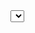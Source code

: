 
<Meta title="Components / Select" />


<Canvas>
    <Story name="initial">
        <Select 
            label='Select Number' 
            name='name' 
            options={[{value: '1', label:'one'}, {value: '2', label:'two'},{value: '3', label:'three'}]} 
        />
    </Story>
</Canvas>



<Canvas>
    <Story name="With default value">
        {() => {
        const [state, set] = useState({defaultValue: '1', options: []})
        const [value, setValue] = useState(null)
        useEffect(() => set({defaultValue: '2', options: [{value: '1', label:'one'}, {value: '2', label:'twotwotwotwotwotwotwotwo'},{value: '3', label:'three'}]}), [])
        
        return <>
        <div>Selected Value: {value}</div>
        <Select 
            label='Select Number' 
            name='name' 
            onChange={({value}) => setValue(value)}
            defaultValue={state.defaultValue}
            options={state.options}/></>
        }}        
    </Story>
</Canvas>


<Canvas>
    <Story name="small">
        {() => {
        
        return <>
        <Select 
            label='Select Number' 
            name='name' 
            small
            options={[{value: '1', label:'one'}, {value: '2', label:'two'},{value: '3', label:'three'}]}/></>
        }}        
    </Story>
</Canvas>


<Canvas>
    <Story name="Select Button">
        {() => {
        
        return <>
        <Select 
            name='name'    
            
            defaultValue={'1'}         
            options={[{value: '1', label:'one'}, {value: '2', label:'two'},{value: '3', label:'three'}]}>
                <button>add</button>
            </Select></>
        }}        
    </Story>
</Canvas>

<Canvas>
    <Story name="Select Input">
        {() => {
        
        return <>
        <Select
            label='Select Number' 
            input 
            inputValue='new_input_value'
            name='name'    
            options={[{value: '1', label:'one'}, {value: '2', label:'two'},{value: '3', label:'three'}]}>
            </Select></>
        }}        
    </Story>
</Canvas>
